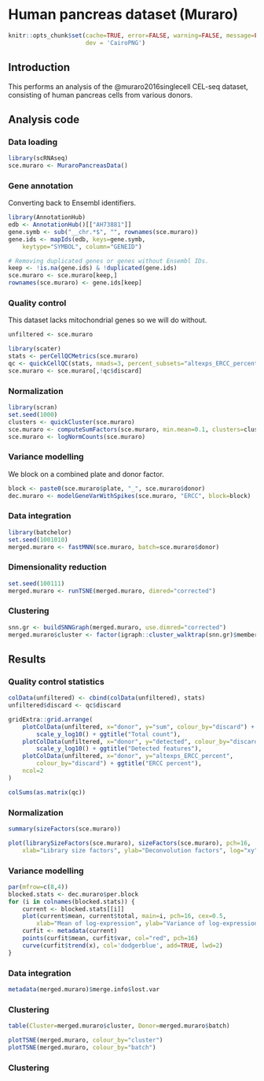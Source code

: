 # Human pancreas dataset (Muraro)

```r
knitr::opts_chunk$set(cache=TRUE, error=FALSE, warning=FALSE, message=FALSE,
                      dev = 'CairoPNG')
```

## Introduction

This performs an analysis of the @muraro2016singlecell CEL-seq dataset,
consisting of human pancreas cells from various donors.

## Analysis code

### Data loading

```r
library(scRNAseq)
sce.muraro <- MuraroPancreasData()
```

### Gene annotation

Converting back to Ensembl identifiers.

```r
library(AnnotationHub)
edb <- AnnotationHub()[["AH73881"]]
gene.symb <- sub("__chr.*$", "", rownames(sce.muraro))
gene.ids <- mapIds(edb, keys=gene.symb, 
    keytype="SYMBOL", column="GENEID")

# Removing duplicated genes or genes without Ensembl IDs.
keep <- !is.na(gene.ids) & !duplicated(gene.ids)
sce.muraro <- sce.muraro[keep,]
rownames(sce.muraro) <- gene.ids[keep]
```

### Quality control

This dataset lacks mitochondrial genes so we will do without.

```r
unfiltered <- sce.muraro
```

```r
library(scater)
stats <- perCellQCMetrics(sce.muraro)
qc <- quickCellQC(stats, nmads=3, percent_subsets="altexps_ERCC_percent")
sce.muraro <- sce.muraro[,!qc$discard]
```

### Normalization

```r
library(scran)
set.seed(1000)
clusters <- quickCluster(sce.muraro)
sce.muraro <- computeSumFactors(sce.muraro, min.mean=0.1, clusters=clusters)
sce.muraro <- logNormCounts(sce.muraro)
```

### Variance modelling

We block on a combined plate and donor factor.

```r
block <- paste0(sce.muraro$plate, "_", sce.muraro$donor)
dec.muraro <- modelGeneVarWithSpikes(sce.muraro, "ERCC", block=block)
```

### Data integration

```r
library(batchelor)
set.seed(1001010)
merged.muraro <- fastMNN(sce.muraro, batch=sce.muraro$donor)
```

### Dimensionality reduction

```r
set.seed(100111)
merged.muraro <- runTSNE(merged.muraro, dimred="corrected")
```

### Clustering

```r
snn.gr <- buildSNNGraph(merged.muraro, use.dimred="corrected")
merged.muraro$cluster <- factor(igraph::cluster_walktrap(snn.gr)$membership)
```

## Results

### Quality control statistics

```r
colData(unfiltered) <- cbind(colData(unfiltered), stats)
unfiltered$discard <- qc$discard

gridExtra::grid.arrange(
    plotColData(unfiltered, x="donor", y="sum", colour_by="discard") +
        scale_y_log10() + ggtitle("Total count"),
    plotColData(unfiltered, x="donor", y="detected", colour_by="discard") +
        scale_y_log10() + ggtitle("Detected features"),
    plotColData(unfiltered, x="donor", y="altexps_ERCC_percent",
        colour_by="discard") + ggtitle("ERCC percent"),
    ncol=2
)
```

```r
colSums(as.matrix(qc))
```

### Normalization

```r
summary(sizeFactors(sce.muraro))
```

```r
plot(librarySizeFactors(sce.muraro), sizeFactors(sce.muraro), pch=16,
    xlab="Library size factors", ylab="Deconvolution factors", log="xy")
```

### Variance modelling

```r
par(mfrow=c(8,4))
blocked.stats <- dec.muraro$per.block
for (i in colnames(blocked.stats)) {
    current <- blocked.stats[[i]]
    plot(current$mean, current$total, main=i, pch=16, cex=0.5,
        xlab="Mean of log-expression", ylab="Variance of log-expression")
    curfit <- metadata(current)
    points(curfit$mean, curfit$var, col="red", pch=16)
    curve(curfit$trend(x), col='dodgerblue', add=TRUE, lwd=2)
}
```

### Data integration

```r
metadata(merged.muraro)$merge.info$lost.var
```

### Clustering

```r
table(Cluster=merged.muraro$cluster, Donor=merged.muraro$batch)
```

```r
plotTSNE(merged.muraro, colour_by="cluster")
plotTSNE(merged.muraro, colour_by="batch")
```

### Clustering


